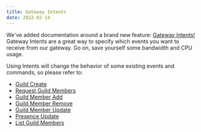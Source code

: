 ```yaml
---
title: Gateway Intents
date: 2022-02-14
---
```


We've added documentation around a brand new feature: [Gateway Intents!](#DOCS_TOPICS_GATEWAY/gateway-intents) Gateway Intents are a great way to specify which events you want to receive from our gateway. Go on, save yourself some bandwidth and CPU usage.

Using Intents will change the behavior of some existing events and commands, so please refer to:

- [Guild Create](#DOCS_TOPICS_GATEWAY_EVENTS/guild-create)
- [Request Guild Members](#DOCS_TOPICS_GATEWAY_EVENTS/request-guild-members)
- [Guild Member Add](#DOCS_TOPICS_GATEWAY_EVENTS/guild-member-add)
- [Guild Member Remove](#DOCS_TOPICS_GATEWAY_EVENTS/guild-member-remove)
- [Guild Member Update](#DOCS_TOPICS_GATEWAY_EVENTS/guild-member-update)
- [Presence Update](#DOCS_TOPICS_GATEWAY_EVENTS/presence-update)
- [List Guild Members](#DOCS_RESOURCES_GUILD/list-guild-members)
